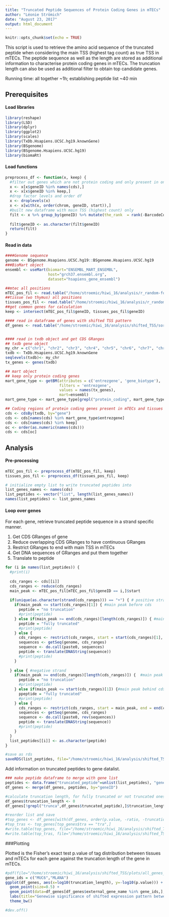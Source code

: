 ```yaml
---
title: "Truncated Peptide Sequences of Protein Coding Genes in mTECs"
author: "Léonie Strömich"
date: "August 23, 2017"
output: html_document
---
```


```r
knitr::opts_chunk$set(echo = TRUE)
```
This script is used to retrieve the amino acid sequence of the truncated peptide when considering the main TSS (highest tag count) as true TSS in mTECs. 
The peptide sequence as well as the length are stored as additional information to characterise protein coding genes in mTECs. The truncation length can also be used as additional filter to obtain top candidate genes.

Running time: all together ~1h; establishing peptide list ~40 min

## Prerequisites
#### Load libraries

```r
library(reshape)
library(LSD)
library(dplyr)
library(ggplot2)
library(scales)
library(TxDb.Hsapiens.UCSC.hg19.knownGene)
library(BSgenome)
library(BSgenome.Hsapiens.UCSC.hg19)
library(biomaRt)

```
#### Load functions

```r
preprocess_df <- function(x, keep) {
  #filter out genes which are not protein coding and only present in one dataset
  x <- x[x$geneID %in% names(cds),]
  x <- x[x$geneID %in% keep,]
  #drop factor levels and order df
  x <- droplevels(x)
  x <- x[with(x, order(chrom, geneID, start)),]
  #built new dataframe with main TSS (highest count) only
  filt <- x %>% group_by(geneID) %>% mutate(the_rank  = rank(-BarcodeCount, ties.method = "first")) %>% filter(the_rank == 1)
  
  filt$geneID <- as.character(filt$geneID)
  return(filt)
}

```


#### Read in data 


```r
####Genome sequence
genome <- BSgenome.Hsapiens.UCSC.hg19::BSgenome.Hsapiens.UCSC.hg19
###BioMart object
ensembl <- useMart(biomart="ENSEMBL_MART_ENSEMBL", 
                   host="grch37.ensembl.org", 
                   dataset="hsapiens_gene_ensembl")

##mtec all positions
mTEC_pos_fil <- read.table("/home/stroemic/hiwi_16/analysis/r_random-forest/filtered_data/all_mTECs.filtered.csv", header=TRUE, sep=",")
##tissue (wo thymus) all positions
tissues_pos_fil <- read.table("/home/stroemic/hiwi_16/analysis/r_random-forest/filtered_data/all.tissues.wo.thymus.filtered.csv", header = TRUE, sep = ",")
##get common genes for calculation
keep <- intersect(mTEC_pos_fil$geneID, tissues_pos_fil$geneID)

#### read in dataframe of genes with shifted TSS pattern
df_genes <- read.table("/home/stroemic/hiwi_16/analysis/shifted_TSS/sorted_protein_coding_genes_shifted_tss.csv", header = TRUE, sep=",")


#### read in txdb object and get CDS GRanges
## txdb gene object
my_chr = c("chr1", "chr2", "chr3", "chr4", "chr5", "chr6", "chr7", "chr8", "chr9", "chr10", "chr11", "chr12", "chr13", "chr14","chr15", "chr16", "chr17", "chr18", "chr19", "chr20", "chr21", "chr22", "chrM", "chrX", "chrY")
txdb <- TxDb.Hsapiens.UCSC.hg19.knownGene
seqlevels(txdb)<- my_chr
tx_genes <- genes(txdb)

## mart object
## keep only protein coding genes 
mart_gene_type <- getBM(attributes = c('entrezgene', 'gene_biotype'), 
                        filters = 'entrezgene',
                        values = names(tx_genes), 
                        mart=ensembl)
mart_gene_type <- mart_gene_type[grepl("protein_coding", mart_gene_type$gene_biotype, ignore.case = TRUE),]

## Coding regions of protein coding genes present in mTECs and tissues
cds <- cdsBy(txdb, by="gene")
cds <- cds[names(cds) %in% mart_gene_type$entrezgene]
cds <- cds[names(cds) %in% keep]
oc <- order(as.numeric(names(cds)))
cds <- cds[oc]


```

## Analysis

#### Pre-processing

```r
mTEC_pos_fil <- preprocess_df(mTEC_pos_fil, keep)
tissues_pos_fil <- preprocess_df(tissues_pos_fil, keep)

# initialize empty list to write truncated peptides into
list_genes_names <- names(cds)
list_peptides <- vector("list", length(list_genes_names))
names(list_peptides) <- list_genes_names
```

#### Loop over genes

For each gene, retrieve truncated peptide sequence in a strand specific manner. 

1. Get CDS GRanges of gene
2. Reduce overlapping CDS GRanges to have continuous GRanges
3. Restrict GRanges to end with main TSS in mTECs
4. Get DNA sequences of GRanges and put them together
5. Translate to peptide

```r
for (i in names(list_peptides)) {
  #print(i)
  
  cds_ranges <- cds[[i]]
  cds_ranges <- reduce(cds_ranges)
  main_peak <- mTEC_pos_fil[mTEC_pos_fil$geneID == i,]$start
  
  if(unique(as.character(strand(cds_ranges))) == "+") { # positive strand
    if(main_peak <= start(cds_ranges)[1]) { #main peak before cds
      peptide = "no truncation"
      #print(peptide)
    } else if(main_peak >= end(cds_ranges)[length(cds_ranges)]) { #main peak behind cds
      peptide = "fully truncated"
      #print(peptide)
    } else {
      cds_ranges <- restrict(cds_ranges, start = start(cds_ranges)[1], end = main_peak)
      sequences <- getSeq(genome, cds_ranges)
      sequence <- do.call(paste0, sequences)
      peptide <- translate(DNAString(sequence))
      #print(peptide)
    }
    
  } else { #negative strand
    if(main_peak >= end(cds_ranges)[length(cds_ranges)]) {  #main peak before cds
      peptide = "no truncation"
      #print(peptide)
    } else if(main_peak <= start(cds_ranges)[1]) {#main peak behind cds
      ppeptide = "fully truncated"
      #print(peptide)
    } else {
      cds_ranges <- restrict(cds_ranges, start = main_peak, end = end(cds_ranges)[length(cds_ranges)])
      sequences <- getSeq(genome, cds_ranges)
      sequence <- do.call(paste0, rev(sequences))
      peptide <- translate(DNAString(sequence))
      #print(peptide)
    }
  }
  list_peptides[[i]] <- as.character(peptide) 
}

#save as rds
saveRDS(list_peptides, file="/home/stroemic/hiwi_16/analysis/shifted_TSS/list_truncated_peptides_protein_coding_genes.rds")

``` 
Add information on truncated peptides to gene datalist. 

```r
### make peptide dataframe to merge with gene list
peptides <- data.frame("truncated_peptide"=unlist(list_peptides), "geneID" = names(list_peptides))
df_genes <- merge(df_genes, peptides, by="geneID")

#calculate truncation length, for fully truncated or not truncated ones length=0
df_genes$truncation_length <- 0
df_genes[!grepl("trunca",df_genes$truncated_peptide),]$truncation_length <- nchar(as.character(df_genes[!grepl("trunca",df_genes$truncated_peptide),]$truncated_peptide))

#reorder list and save
#top_genes <- df_genes[with(df_genes, order(p.value, -ratio, -truncation_length)),]
#top_tras <- top_genes[top_genes$tra == "tra",]
#write.table(top_genes, file="/home/stroemic/hiwi_16/analysis/shifted_TSS/sorted_protein_coding_genes_shifted_tss_plus_truncation.csv", quote = FALSE, row.names = FALSE, col.names = TRUE, na = "", sep = ",")
#write.table(top_tras, file="/home/stroemic/hiwi_16/analysis/shifted_TSS/sorted_tras_protein_coding_genes_shifted_tss_plus_truncation.csv", quote = FALSE, row.names = FALSE, col.names = TRUE, na = "", sep = ",")

```

###Plotting

Plotted is the Fisher's exact test p.value of tag distribution between tissues and mTECs for each gene against the truncation length of the gene in mTECs.

```r

#pdf(file="/home/stroemic/hiwi_16/analysis/shifted_TSS/plots/all_genes_p.value_vs_truncation.pdf")
gene_ids = c("MUC6","MLANA")
ggplot(df_genes, aes(x=log10(truncation_length), y=-log10(p.value))) +
  geom_point(size=0.5) +
  geom_point(data=df_genes[df_genes$external_gene_name %in% gene_ids,], colour="blue", size=2) +
  labs(title="Genewise significance of shifted expression pattern between tissues and \nmTECs over truncated gene expression in mTECs", x ="log10(length of protein truncation to main TSS in mTECs)", y ="-log10(p.value)") +
  theme_bw()

#dev.off()

```



